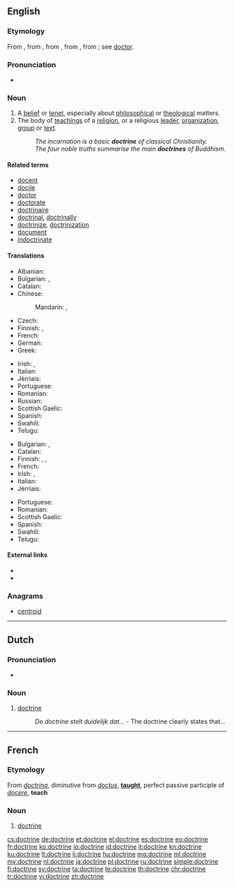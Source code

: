 ==English==
{{wikipedia}}

===Etymology===
From {{etyl|enm|en}}, from {{etyl|fro|en}}, from {{etyl|la|en}} {{term|doctrina||teaching, instruction, learning, knowledge|lang=la}}, from {{term|doctor||a teacher}}, from {{term|docere||to teach}}; see [[doctor]].

===Pronunciation===
* {{audio|en-us-doctrine.ogg|Audio (US)}}

===Noun===
{{en-noun}}

# A [[belief]] or [[tenet]], especially about [[philosophical]] or [[theological]] matters.
# The body of [[teaching]]s of a [[religion]], or a religious [[leader]], [[organization]], [[group]] or [[text]].
#: ''The incarnation is a basic '''doctrine''' of classical Christianity.''
#: ''The four noble truths summarise the main '''doctrines''' of Buddhism.''

====Related terms====
* [[docent]]
* [[docile]]
* [[doctor]]
* [[doctorate]]
* [[doctrinaire]]
* [[doctrinal]], [[doctrinally]]
* [[doctrinize]], [[doctrinization]]
* [[document]]
* [[indoctrinate]]

====Translations====
{{trans-top|belief}}
* Albanian: {{t-|sq|doktrinë|n}}
* Bulgarian: {{t+|bg|вяра|f}}, {{t+|bg|верую|n}}
* Catalan: {{t-|ca|doctrina|f}}
* Chinese:
*: Mandarin: {{t-|cmn|教條|sc=Hani}}, {{t-|cmn|教条|tr=jiàotiáo|sc=Hani}}
* Czech: {{t+|cs|doktrína|f}}
* Finnish: {{t+|fi|oppi}}, {{t+|fi|doktriini}}
* French: {{t+|fr|doctrine|f}}
* German: {{t+|de|Doktrin|f}}
* Greek: {{t+|el|δόγμα|n|tr=dógma}}
{{trans-mid}}
* Irish: {{t-|ga|foirceadal|m}}, {{t-|ga|teagasc|m}}
* Italian: {{t-|it|dottrina|f}}
* Jèrriais: {{tø|roa-jer|doctrinne|f}}
* Portuguese: {{t+|pt|doutrina|f}}
* Romanian: {{t-|ro|doctrină}}
* Russian: {{t+|ru|доктрина|f|tr=doktrína}}
* Scottish Gaelic: {{t-|gd|teagasg|m}}
* Spanish: {{t+|es|doctrina|f}}
* Swahili: {{t+|sw|maadili}}
* Telugu: {{t+|te|సిద్ధాంతం|tr=siddhaantam}}
{{trans-bottom}}

{{trans-top|body of beliefs or teachings}}
* Bulgarian: {{t+|bg|учение|n}}, {{t+|bg|доктрина}}
* Catalan: {{t-|ca|doctrina|f}}
* Finnish: {{t+|fi|oppi}}, {{t-|fi|opinkappale}}, {{t+|fi|doktriini}}
* French: {{t+|fr|doctrine|f}}
* Irish: {{t-|ga|foirceadal|m}}, {{t-|ga|teagasc|m}}
* Italian: {{t-|it|dottrina|f}}
* Jèrriais: {{tø|roa-jer|doctrinne|f}}
{{trans-mid}}
* Portuguese: {{t+|pt|doutrina|f}}
* Romanian: {{t-|ro|doctrină}}
* Scottish Gaelic: {{t-|gd|teagasg|m}}
* Spanish: {{t+|es|doctrina|f}}
* Swahili: {{t+|sw|maadili}}
* Telugu: {{t+|te|సిద్ధాంతం|tr=siddhaantam}}
{{trans-bottom}}

====External links====
* {{R:Webster 1913}}
* {{R:Century 1911}}

===Anagrams===
* [[centroid#English|centroid]]

----

==Dutch==

===Pronunciation===
* {{audio|Nl-doctrine.ogg|Audio}}

===Noun===
{{nl-noun|f|doctrines|doctrinetje}}

# [[#English|doctrine]]
#: ''De doctrine stelt duidelijk dat...'' - The doctrine clearly states that...

----

==French==

===Etymology===
From {{etyl|la|fr}} ''[[doctrina]]'', diminutive from ''[[doctus]]'', '''[[taught]]''', perfect passive participle of ''[[docere]]'', '''teach'''

===Noun===
{{fr-noun|f}}

# [[#English|doctrine]]

[[cs:doctrine]]
[[de:doctrine]]
[[et:doctrine]]
[[el:doctrine]]
[[es:doctrine]]
[[eo:doctrine]]
[[fr:doctrine]]
[[ko:doctrine]]
[[io:doctrine]]
[[id:doctrine]]
[[it:doctrine]]
[[kn:doctrine]]
[[ku:doctrine]]
[[lt:doctrine]]
[[li:doctrine]]
[[hu:doctrine]]
[[mg:doctrine]]
[[ml:doctrine]]
[[my:doctrine]]
[[nl:doctrine]]
[[ja:doctrine]]
[[pl:doctrine]]
[[ru:doctrine]]
[[simple:doctrine]]
[[fi:doctrine]]
[[sv:doctrine]]
[[ta:doctrine]]
[[te:doctrine]]
[[th:doctrine]]
[[chr:doctrine]]
[[tr:doctrine]]
[[vi:doctrine]]
[[zh:doctrine]]